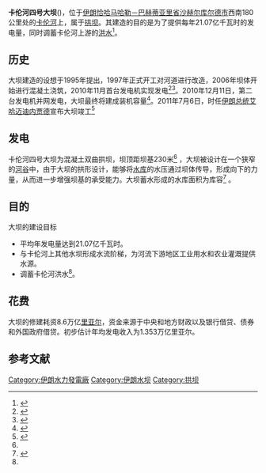 {{Infobox dam
| name                 = 卡伦河四号大坝<br> {{lang|fa|سد کارون ۴}}
| image                = Karunmad4 (2).JPG
| image_caption        = 建设中的大坝
| name_official        =
| dam_crosses          = [[卡伦河_(伊朗)|卡伦河]]
| location             = {{IRN}}[[恰哈马哈勒－巴赫蒂亚里省|恰哈马哈勒－巴赫蒂亚里省]]
| dam_type             = 拱坝
| dam_length           = {{Convert|440|m|ft|abbr=on}}
| dam_height           = {{Convert|230|m|ft|abbr=on}}
| dam_width_base       =
| spillway_type        =
| spillway_capacity    = {{Convert|6150|m3/s|ft3/s|abbr=on}}
| construction_began   = 1997
| opening              = 2010
| cost                 = 12亿美元
| owner                =
| operator             = [[伊朗水电资源开发公司|伊朗水电资源开发公司]](IWPRDC)
| res_name             = 
| res_capacity_total   = {{Convert|2190000000|m3|acre.ft|abbr=on}}
| res_catchment        = {{Convert|12813.4|km2|sqmi|0|abbr=on}}
| res_surface          = {{Convert|29|km2|sqmi|0|abbr=on}}
| res_max_depth        =
| plant_operator       =
| plant_turbines       = 4 x 255 [[兆瓦|MW]] [[法蘭西斯式水輪機|法蘭西斯式水輪機]]<ref>{{cite web|title=Hydroelectric Power Plants in Iran|url=http://www.industcards.com/hydro-iran.htm|publisher=IndustCards|accessdate=21 February 2013|deadurl=yes|archiveurl=https://archive.today/20120908213617/http://www.industcards.com/hydro-iran.htm|archivedate=2012年9月8日}}</ref>
| plant_capacity       = 1,020 MW
| plant_annual_gen     =
| plant_commission     =2010-2011
| plant_decommission   =
| location_map         =Iran
| location_map_caption =
| lat_d   = 31
| lat_m   = 35
| lat_s   = 58
| lat_NS  = N
| long_d  = 50
| long_m  = 28
| long_s  = 20
| long_EW = E
| coordinates_type     = type:landmark_region:IR
| coordinates_display  = inline,title
| website              =
| extra                =
}}

'''卡伦河四号大坝'''({{lang-fa|سد کارون ۴}})，位于[[伊朗|伊朗]][[恰哈馬哈勒－巴赫蒂亞里省|恰哈马哈勒－巴赫蒂亚里省]][[沙赫尔库尔德市|沙赫尔库尔德市]]西南180公里处的[[卡伦河_(伊朗)|卡伦河]]上，属于[[拱坝|拱坝]]。其建造的目的是为了提供每年21.07亿千瓦时的发电量，同时调蓄卡伦河上游的[[洪水|洪水]]<ref name="Basic information">{{cite web|url=http://www.iwpco.com/doc-html-FA/karun4.htm/|title=Basic information|accessdate=2008-06-08|archiveurl=https://web.archive.org/web/20080628103819/http://www.iwpco.com/doc-html-FA/karun4.htm/|archivedate=2008-06-28|dead-url=yes}}</ref>。

== 历史 ==
大坝建造的设想于1995年提出，1997年正式开工对河道进行改造，2006年坝体开始进行混凝土浇筑，2010年11月首台发电机实现发电<ref>{{cite web |url=http://english.irib.ir/index.php/news/political/32317-karoun-4-dam-launched-into-operation |title=存档副本 |accessdate=2010-04-18 |deadurl=yes |archiveurl=https://web.archive.org/web/20110722015134/http://english.irib.ir/index.php/news/political/32317-karoun-4-dam-launched-into-operation |archivedate=2011-07-22 }}</ref><ref>{{Cite web |url=http://en.iwpco.ir/Lists/News/DispForm.aspx?ID=33 |title=存档副本 |accessdate=2016-11-12 |archive-date=2011-07-22 |archive-url=https://web.archive.org/web/20110722015352/http://en.iwpco.ir/Lists/News/DispForm.aspx?ID=33 |dead-url=no }}</ref>。2010年12月11日，第二台发电机并网发电，大坝最终将建成装机容量{{convert|1020|MW}}<ref>{{cite web|title=News: Second Unit of Karun 4 Joins Iran’s National Network|url=http://en.iwpco.ir/Lists/News/DispForm.aspx?ID=94|publisher=IPWCO|accessdate=30 January 2011|archive-date=2011-07-22|archive-url=https://web.archive.org/web/20110722015810/http://en.iwpco.ir/Lists/News/DispForm.aspx?ID=94|dead-url=no}}</ref>。2011年7月6日，时任[[伊朗总统|伊朗总统]][[马哈茂德·艾哈迈迪内贾德|艾哈迈迪内贾德]]宣布大坝竣工<ref>{{cite web|title=News: Self-sufficiency in Dam construction; Karun4 Dam Inaugurated|url=http://en.iwpco.ir/Lists/News/DispForm.aspx?ID=117|publisher=Iran Water and Power Resources Development Co.|accessdate=3 September 2011|archive-date=2012-05-19|archive-url=https://web.archive.org/web/20120519021247/http://en.iwpco.ir/Lists/News/DispForm.aspx?ID=117|dead-url=no}}</ref>

== 发电 ==
卡伦河四号大坝为混凝土双曲拱坝，坝顶距坝基230米<ref name="Basic information"/> ，大坝被设计在一个狭窄的[[河谷|河谷]]中，由于大坝的拱形设计，能够将[[水库|水库]]的水压通过坝体传导，形成向下的力量，从而进一步增强坝基的承受能力。大坝蓄水形成的水库面积为{{convert|29|km2|sqmi}}库容{{convert|2.19|km3|acre.ft}}<ref>{{cite web|url=http://www.pbs.org/wgbh/buildingbig/dam/basics.html|title=Dam basics|accessdate=2008-06-08|archive-date=2007-12-03|archive-url=https://web.archive.org/web/20071203113123/http://www.pbs.org/wgbh/buildingbig/dam/basics.html|dead-url=no}}</ref> 。
==目的==
大坝的建设目标
*平均年发电量达到21.07亿千瓦时。
*与卡伦河上其他水坝形成水流阶梯，为河流下游地区工业用水和农业灌溉提供水源。
*调蓄卡伦河洪水<ref name="Basic information"/>。

==花费==
大坝的修建耗资8.6万亿[[里亚尔|里亚尔]]，资金来源于中央和地方财政以及银行借贷、债券和外国政府借贷。初步估计年均发电收入为1.353万亿里亚尔。

{{clear}}

==参考文献==
{{Commons category|Karun-4 Dam}}
{{reflist}}

{{卡伦河水坝}}
[[Category:伊朗水力發電廠|Category:伊朗水力發電廠]]
[[Category:伊朗水坝|Category:伊朗水坝]]
[[Category:拱坝|Category:拱坝]]